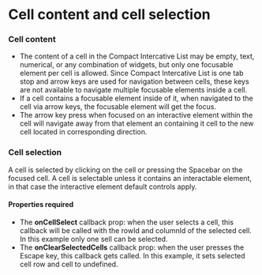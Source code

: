 
# Cell content and cell selection

### Cell content

* The content of a cell in the Compact Intercative List may be empty, text, numerical, or any combination of widgets, but only one focusable element per cell is allowed. 
  Since Compact Intercative List is one tab stop and arrow keys are used for navigation between cells, these keys are not available to navigate multiple focusable elements inside a cell. 
* If a cell contains a focusable element inside of it, when navigated to the cell via arrow keys, the focusable element will get the focus. 
* The arrow key press when focused on an interactive element within the cell will navigate away from that element an containing it cell to the new cell located in corresponding direction.

### Cell selection

A cell is selected by clicking on the cell or pressing the Spacebar on the focused cell. 
A cell is selectable unless it contains an interactable element, in that case the interactive element default controls apply.

#### Properties required

* The **onCellSelect** callback prop: when the user selects a cell, this callback will be called with the rowId and columnId of the selected cell. In this example only one sell can be selected. 
* The **onClearSelectedCells** callback prop: when the user presses the Escape key, this callback gets called. In this example, it sets selected cell row and cell to undefined.

<CellSelection />

